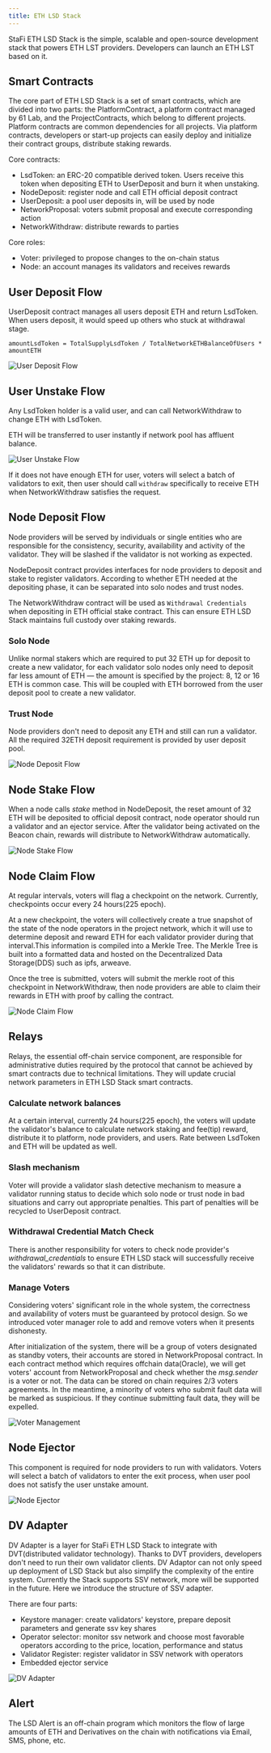 ```yaml
---
title: ETH LSD Stack
---
```


StaFi ETH LSD Stack is the simple, scalable and open-source development stack that powers ETH LST providers. Developers can launch an ETH LST based on it.

## Smart Contracts

The core part of ETH LSD Stack is a set of smart contracts, which are divided into two parts: the PlatformContract, a platform contract managed by 61 Lab, and the ProjectContracts, which belong to different projects. Platform contracts are common dependencies for all projects. Via platform contracts, developers or start-up projects can easily deploy and initialize their contract groups, distribute staking rewards.

Core contracts:

- LsdToken: an ERC-20 compatible derived token. Users receive this token when depositing ETH to UserDeposit and burn it when unstaking.
- NodeDeposit: register node and call ETH official deposit contract
- UserDeposit: a pool user deposits in, will be used by node
- NetworkProposal: voters submit proposal and execute corresponding action
- NetworkWithdraw: distribute rewards to parties

Core roles:

- Voter: privileged to propose changes to the on-chain status
- Node: an account manages its validators and receives rewards

## User Deposit Flow

UserDeposit contract manages all users deposit ETH and return LsdToken. When users deposit, it would speed up others who stuck at withdrawal stage.

`amountLsdToken = TotalSupplyLsdToken / TotalNetworkETHBalanceOfUsers * amountETH`

![User Deposit Flow](/image/userdepositflow.png 'User Deposit Flow')

## User Unstake Flow

Any LsdToken holder is a valid user, and can call NetworkWithdraw to change ETH with LsdToken. 

ETH will be transferred to user instantly if network pool has affluent balance.

![User Unstake Flow](/image/userunstakeflow.png 'User Unstake Flow')

If it does not have enough ETH for user, voters will select a batch of validators to exit, then user should call `withdraw` specifically to receive ETH when NetworkWithdraw satisfies the request.

## Node Deposit Flow

Node providers will be served by individuals or single entities who are responsible for the consistency, security, availability and activity of the validator. They will be slashed if the validator is not working as expected.

NodeDeposit contract provides interfaces for node providers to deposit and stake to register validators. According to whether ETH needed at the depositing phase, it can be separated into solo nodes and trust nodes.

The NetworkWithdraw contract will be used as `Withdrawal Credentials` when depositing in ETH official stake contract. This can ensure ETH LSD Stack maintains full custody over staking rewards.

### Solo Node

Unlike normal stakers which are required to put 32 ETH up for deposit to create a new validator, for each validator solo nodes only need to deposit far less amount of ETH — the amount is specified by the project: 8, 12 or 16 ETH is common case. This will be coupled with ETH borrowed from the user deposit pool to create a new validator. 

### Trust Node

Node providers don't need to deposit any ETH and still can run a validator. All the required 32ETH deposit requirement is provided by user deposit pool.

![Node Deposit Flow](/image/trustnode.png 'Node Deposit Flow')

## Node Stake Flow

When a node calls *stake* method in NodeDeposit, the reset amount of 32 ETH will be deposited to official deposit contract, node operator should run a validator and an ejector service. After the validator being activated on the Beacon chain, rewards will distribute to NetworkWithdraw automatically.

![Node Stake Flow](/image/nodestakeflow.png 'Node Stake Flow')

## Node Claim Flow

At regular intervals, voters will flag a checkpoint on the network. Currently, checkpoints occur every 24 hours(225 epoch).

At a new checkpoint, the voters will collectively create a true snapshot of the state of the node operators in the project network, which it will use to determine deposit and reward ETH for each validator provider during that interval.This information is compiled into a Merkle Tree. The Merkle Tree is built into a formatted data and hosted on the Decentralized Data Storage(DDS) such as ipfs, arweave.

Once the tree is submitted, voters will submit the merkle root of this checkpoint in NetworkWithdraw, then node providers are able to claim their rewards in ETH with proof by calling the contract.

![Node Claim Flow](/image/userdepositflow.png 'Node Claim Flow')

## Relays

Relays, the essential off-chain service component, are responsible for administrative duties required by the protocol that cannot be achieved by smart contracts due to technical limitations. They will update crucial network parameters in ETH LSD Stack smart contracts.

### Calculate network balances

At a certain interval, currently 24 hours(225 epoch), the voters will update the validator's balance to calculate network staking and fee(tip) reward, distribute it to platform, node providers, and users. Rate between LsdToken and ETH will be updated as well.

### Slash mechanism

Voter will provide a validator slash detective mechanism to measure a validator running status to decide which solo node or trust node in bad situations and carry out appropriate penalties. This part of penalties will be recycled to UserDeposit contract.

### Withdrawal Credential Match Check

There is another responsibility for voters to check node provider's *withdrawal_credentials* to ensure ETH LSD stack will successfully receive the validators' rewards so that it can distribute.

### Manage Voters

Considering voters' significant role in the whole system, the correctness and availability of voters must be guaranteed by protocol design. So we introduced voter manager role to add and remove voters when it presents dishonesty.

After initialization of the system, there will be a group of voters designated as standby voters, their accounts are stored in NetworkProposal contract. In each contract method which requires offchain data(Oracle), we will get voters' account from NetworkProposal and check whether the *msg.sender* is a voter or not. The data can be stored on chain requires 2/3 voters agreements. In the meantime, a minority of voters who submit fault data will be marked as suspicious. If they continue submitting fault data, they will be expelled.

![Voter Management](/image/managevote.png 'Voter Management')

## Node Ejector

This component is required for node providers to run with validators. Voters will select a batch of validators to enter the exit process, when user pool does not satisfy the user unstake amount.

![Node Ejector](/image/nodeenjector.png 'Node Ejector')

## DV Adapter

DV Adapter is a layer for StaFi ETH LSD Stack to integrate with DVT(distributed validator technology). Thanks to DVT providers, developers don't need to run their own validator clients. DV Adaptor can not only speed up deployment of LSD Stack but also simplify the complexity of the entire system. Currently the Stack supports SSV network, more will be supported in the future. Here we introduce the structure of SSV adapter.

There are four parts:

- Keystore manager: create validators' keystore, prepare deposit parameters and generate ssv key shares
- Operator selector: monitor ssv network and choose most favorable operators according to the price, location, performance and status
- Validator Register: register validator in SSV network with operators
- Embedded ejector service

![DV Adapter](/image/dvadapter.png 'DV Adapter')

## Alert

The LSD Alert is an off-chain program which monitors the flow of large amounts of ETH and Derivatives on the chain with notifications via Email, SMS, phone, etc.